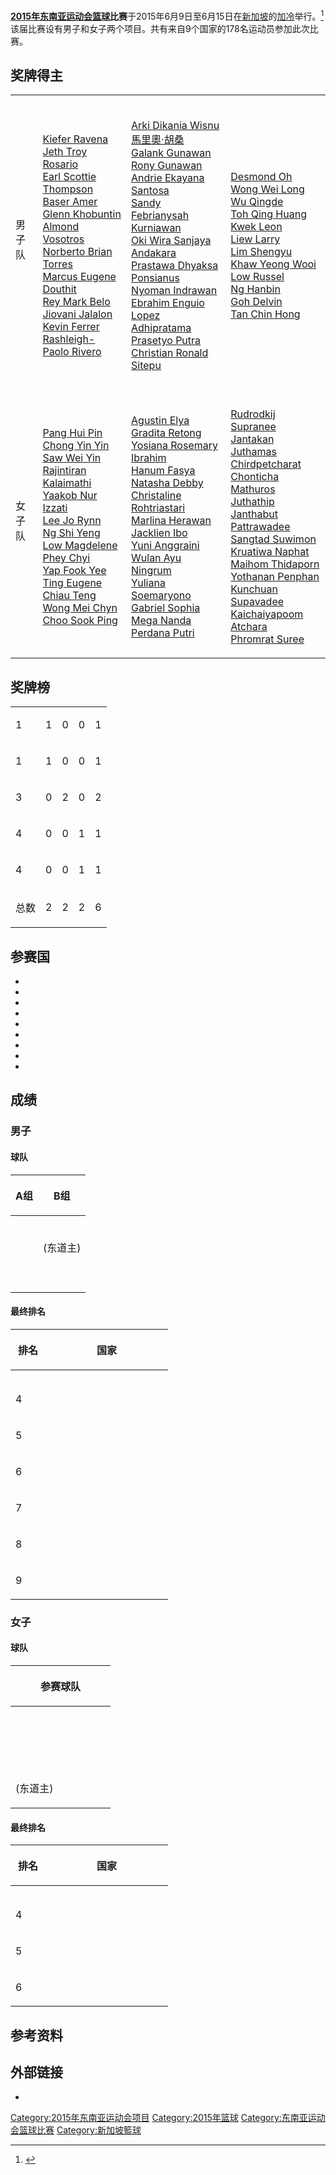 {{Infobox basketball tournament at games
| type = 第二十八届东南亚运动会
| city =加冷
| year = 2015年
| logo = Basketball pictogram.svg
| size = 110
| games = [[2015年东南亚运动会|2015年东南亚运动会]]
| host = 新加坡
| dates = 6月9日 - 6月15日
| men_teams = 9
| men_gold = 菲律宾
| men_silver = 印尼
| men_bronze = 新加坡
| women_teams = 6
| women_gold = 马来西亚
| women_silver = 印尼
| women_bronze = 泰国
| website = http://www.seagames2015.com
| prev = [[2013年东南亚运动会篮球比赛|2013年]]
| next = [[2017年东南亚运动会篮球比赛|2017年]]
}}
'''[[2015年东南亚运动会|2015年东南亚运动会]][[篮球|篮球]]比赛'''于2015年6月9日至6月15日在[[新加坡|新加坡]]的[[加冷|加冷]]举行。<ref>{{cite web |title=第二十八届东南亚运动会篮球比赛 |url=https://www.seagames2015.com/the-games/sports/basketball |website=seagames2015.com |publisher=28th Southeast Asian Games 2015 (Basketball) |accessdate=9 April 2015 |deadurl=yes |archiveurl=https://web.archive.org/web/20150416013711/https://www.seagames2015.com/the-games/sports/basketball |archivedate=2015年4月16日 }}</ref>该届比赛设有男子和女子两个项目。共有来自9个国家的178名运动员参加此次比赛。

==奖牌得主==
{|{{MedalistTable|type=项目}}
|-
|男子队
|{{flagIOC2team|PHI|2015年东南亚运动会}}<br />
[[Kiefer_Ravena|Kiefer Ravena]]<br>
[[Jeth_Troy_Rosario|Jeth Troy Rosario]]<br>
[[Earl_Scottie_Thompson|Earl Scottie Thompson]]<br>
[[Baser_Amer|Baser Amer]]<br>
[[Glenn_Khobuntin|Glenn Khobuntin]]<br>
[[Almond_Vosotros|Almond Vosotros]]<br>
[[Norberto_Brian_Torres|Norberto Brian Torres]]<br>
[[Marcus_Eugene_Douthit|Marcus Eugene Douthit]]<br>
[[Rey_Mark_Belo|Rey Mark Belo]]<br>
[[Jiovani_Jalalon|Jiovani Jalalon]]<br>
[[Kevin_Ferrer|Kevin Ferrer]]<br>
[[Rashleigh-Paolo_Rivero|Rashleigh-Paolo Rivero]]
|{{flagIOC2team|INA|2015年东南亚运动会}}<br />
[[Arki_Dikania_Wisnu|Arki Dikania Wisnu]]<br>
[[馬里奧·胡桑|馬里奧·胡桑]]<br>
[[Galank_Gunawan|Galank Gunawan]]<br>
[[Rony_Gunawan|Rony Gunawan]]<br>
[[Andrie_Ekayana_Santosa|Andrie Ekayana Santosa]]<br>
[[Sandy_Febrianysah_Kurniawan|Sandy Febrianysah Kurniawan]]<br>
[[Oki_Wira_Sanjaya|Oki Wira Sanjaya]]<br>
[[Andakara_Prastawa|Andakara Prastawa Dhyaksa]]<br>
[[Ponsianus_Nyoman_Indrawan|Ponsianus Nyoman Indrawan]]<br>
[[Ebrahim_Enguio_Lopez|Ebrahim Enguio Lopez]]<br>
[[Adhipratama_Prasetyo_Putra|Adhipratama Prasetyo Putra]]<br>
[[Christian_Ronald_Sitepu|Christian Ronald Sitepu]]
|{{flagIOC2team|SIN|2015年东南亚运动会}}<br />
[[Desmond_Oh|Desmond Oh]]<br>
[[Wong_Wei_Long|Wong Wei Long]]<br>
[[Wu_Qingde|Wu Qingde]]<br>
[[Toh_Qing_Huang|Toh Qing Huang]]<br>
[[Kwek_Leon|Kwek Leon]]<br>
[[Liew_Larry|Liew Larry]]<br>
[[Lim_Shengyu|Lim Shengyu]]<br>
[[Khaw_Yeong_Wooi|Khaw Yeong Wooi]]<br>
[[Low_Russel|Low Russel]]<br>
[[Ng_Hanbin|Ng Hanbin]]<br>
[[Goh_Delvin|Goh Delvin]]<br>
[[Tan_Chin_Hong|Tan Chin Hong]]
|-
|女子队
|{{flagIOC2team|MAS|2015年东南亚运动会}}<br />
[[Pang_Hui_Pin|Pang Hui Pin]]<br>
[[Chong_Yin_Yin|Chong Yin Yin]]<br>
[[Saw_Wei_Yin|Saw Wei Yin]]<br>
[[Rajintiran_Kalaimathi|Rajintiran Kalaimathi]]<br>
[[Yaakob_Nur_Izzati|Yaakob Nur Izzati]]<br>
[[Lee_Jo_Rynn|Lee Jo Rynn]]<br>
[[Ng_Shi_Yeng|Ng Shi Yeng]]<br>
[[Low_Magdelene_Phey_Chyi|Low Magdelene Phey Chyi]]<br>
[[Yap_Fook_Yee|Yap Fook Yee]]<br>
[[Ting_Eugene_Chiau_Teng|Ting Eugene Chiau Teng]]<br>
[[Wong_Mei_Chyn|Wong Mei Chyn]]<br>
[[Choo_Sook_Ping|Choo Sook Ping]]
|{{flagIOC2team|INA|2015年东南亚运动会}}<br />
[[Agustin_Elya_Gradita_Retong|Agustin Elya Gradita Retong]]<br>
[[Yosiana_Rosemary_Ibrahim|Yosiana Rosemary Ibrahim]]<br>
[[Hanum_Fasya|Hanum Fasya]]<br>
[[Natasha_Debby_Christaline|Natasha Debby Christaline]]<br>
[[Rohtriastari|Rohtriastari]]<br>
[[Marlina_Herawan|Marlina Herawan]]<br>
[[Jacklien_Ibo|Jacklien Ibo]]<br>
[[Yuni_Anggraini|Yuni Anggraini]]<br>
[[Wulan_Ayu_Ningrum|Wulan Ayu Ningrum]]<br>
[[Yuliana_Soemaryono|Yuliana Soemaryono]]<br>
[[Gabriel_Sophia|Gabriel Sophia]]<br>
[[Mega_Nanda_Perdana_Putri|Mega Nanda Perdana Putri]]
|{{flagIOC2team|THA|2015年东南亚运动会}}<br />
[[Rudrodkij_Supranee|Rudrodkij Supranee]]<br>
[[Jantakan_Juthamas|Jantakan Juthamas]]<br>
[[Chirdpetcharat_Chonticha|Chirdpetcharat Chonticha]]<br>
[[Mathuros_Juthathip|Mathuros Juthathip]]<br>
[[Janthabut_Pattrawadee|Janthabut Pattrawadee]]<br>
[[Sangtad_Suwimon|Sangtad Suwimon]]<br>
[[Kruatiwa_Naphat|Kruatiwa Naphat]]<br>
[[Maihom_Thidaporn|Maihom Thidaporn]]<br>
[[Yothanan_Penphan|Yothanan Penphan]]<br>
[[Kunchuan_Supavadee|Kunchuan Supavadee]]<br>
[[Kaichaiyapoom_Atchara|Kaichaiyapoom Atchara]]<br>
[[Phromrat_Suree|Phromrat Suree]]
|}

==奖牌榜==
{| {{RankedMedalTable|nation-width=200px}}
|-
|1||align=left|{{flagIOC2team|MAS|2015年东南亚运动会}}|| 1 || 0 || 0 || 1
|-
|1||align=left|{{flagIOC2team|PHI|2015年东南亚运动会}}|| 1 || 0 || 0 || 1
|-
|3||align=left|{{flagIOC2team|INA|2015年东南亚运动会}}|| 0 || 2 || 0 || 2
|-
|4||align=left|{{flagIOC2team|SIN|2015年东南亚运动会}}|| 0 || 0 || 1 || 1
|-
|4||align=left|{{flagIOC2team|THA|2015年东南亚运动会}}|| 0 || 0 || 1 || 1
|-
!colspan=2| 总数 || 2 || 2 || 2 || 6
|}

==参赛国==
{{Div col|2}}
*{{flagIOC2|CAM|2015年东南亚运动会|12}}
*{{flagIOC2|INA|2015年东南亚运动会|24}}
*{{flagIOC2|MAS|2015年东南亚运动会|24}}
*{{flagIOC2|MYA|2015年东南亚运动会|12}}
*{{flagIOC2|PHI|2015年东南亚运动会|24}}
*{{flagIOC2|SIN|2015年东南亚运动会|24}}
*{{flagIOC2|THA|2015年东南亚运动会|24}}
*{{flagIOC2|TLS|2015年东南亚运动会|12}}
*{{flagIOC2|VIE|2015年东南亚运动会|24}}
{{Div col end}}


== 成绩 ==

=== 男子 ===


==== 球队 ====
{|class="wikitable" width="70%"
|-
!A组 !!B组
|-
|
{{bk|PHI}}<br />
{{bk|MAS}}<br />
{{bk|IDN}}<br />
{{bk|TLS}}
|
{{bk|THA}}<br />
{{bk|SIN}} (东道主)<br />
{{bk|CAM}}<br />
{{bk|MYA}}<br />
{{bk|VIE}}
|}

==== 最终排名 ====
{|class="wikitable" style="text-align:center;"
!width=40|排名
!width=180|国家 
|-
|{{Gold1}}
|align=left|{{bk|PHI}}
|- 
|{{Silver2}}
|align=left|{{bk|INA}}
|-
|{{Bronze3}}
|align=left|{{bk|SIN}}
|-
|4
|align=left|{{bk|THA}}
|-
|5
|align=left|{{bk|MAS}}
|-
|6
|align=left|{{bk|CAM}}
|-
|7
|align=left|{{bk|VIE}}
|-
|8
|align=left|{{bk|MYA}}
|-
|9
|align=left|{{bk|TLS}}
|}

=== 女子 ===


==== 球队 ====
{|class="wikitable"
|-
! width="50%"|参赛球队
|-
|
{{bkw|PHI}}<br />
{{bkw|THA}}<br />
{{bkw|MAS}}<br />
{{bkw|IDN}}<br />
{{bkw|VIE}}<br />
{{bkw|SIN}} (东道主)
|}

==== 最终排名 ====
{|class="wikitable" style="text-align:center;"
!width=40|排名
!width=180|国家 
|-
|{{Gold1}}
|align=left|{{bkw|MAS}}
|-
|{{Silver2}}
|align=left|{{bkw|INA}}
|-
|{{Bronze3}}
|align=left|{{bkw|THA}}
|-
|4
|align=left|{{bkw|PHI}}
|-
|5 
|align=left|{{bkw|SIN}}
|-
|6
|align=left|{{bkw|VIE}}
|}

==参考资料==
{{reflist}}

==外部链接==
* {{官方网站|https://www.seagames2015.com/the-games/competition-schedule |name=比赛赛程}}

{{2015年东南亚运动会项目}}

[[Category:2015年东南亚运动会项目|Category:2015年东南亚运动会项目]]
[[Category:2015年篮球|Category:2015年篮球]]
[[Category:东南亚运动会篮球比赛|Category:东南亚运动会篮球比赛]]
[[Category:新加坡籃球|Category:新加坡籃球]]